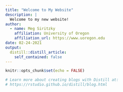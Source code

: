 ```yaml
---
title: "Welcome to My Website"
description: |
  Welcome to my new website!
author:
  - name: Meg Siritzky 
    affiliation: University of Oregon
    affiliation_url: https://www.uoregon.edu
date: 02-24-2021
output:
  distill::distill_article:
    self_contained: false
---
```


```r
knitr::opts_chunk$set(echo = FALSE)

# Learn more about creating blogs with Distill at:
# https://rstudio.github.io/distill/blog.html

```



